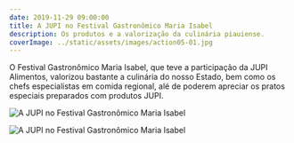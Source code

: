 ```yaml
---
date: 2019-11-29 09:00:00
title: A JUPI no Festival Gastronômico Maria Isabel
description: Os produtos e a valorização da culinária piauiense.
coverImage: ../static/assets/images/action05-01.jpg
---
```


O Festival Gastronômico Maria Isabel, que teve a participação da JUPI Alimentos, valorizou bastante a culinária do nosso Estado, bem como os chefs especialistas em comida regional, alé de poderem apreciar os pratos especiais preparados com produtos JUPI.

![A JUPI no Festival Gastronômico Maria Isabel](../static/assets/images/action05-02.jpg)

![A JUPI no Festival Gastronômico Maria Isabel](../static/assets/images/action05-03.jpg)
